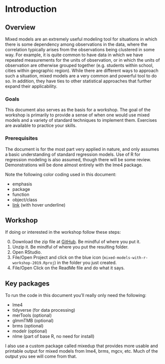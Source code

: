 # Introduction

## Overview

Mixed models are an extremely useful modeling tool for situations in which there is some dependency among observations in the data, where the correlation typically arises from the observations being clustered in some way. For example, it is quite common to have data in which we have repeated measurements for the units of observation, or in which the units of observation are otherwise grouped together (e.g. students within school, cities within geographic region). While there are different ways to approach such a situation, mixed models are a very common and powerful tool to do so. In addition, they have ties to other statistical approaches that further expand their applicability.

### Goals

This document also serves as the basis for a workshop. The goal of the workshop is primarily to provide a sense of when one would use mixed models and a variety of standard techniques to implement them. Exercises are available to practice your skills.

### Prerequisites

The document is for the most part very applied in nature, and only assumes a basic understanding of standard regression models. Use of R for regression modeling is also assumed, though there will be some review. Demonstrations will be done almost entirely with the [lme4]{.pack} package.

Note the following color coding used in this document:

-   [emphasis]{.emph}
-   [package]{.pack}
-   [function]{.func}
-   [object/class]{.objclass}
-   [link]() (with hover underline)

## Workshop

If doing or interested in the workshop follow these steps:

0.  Download the zip file at [GitHub](https://github.com/m-clark/mixed-models-with-r-workshop-2019/archive/master.zip). Be mindful of where you put it.
1.  Unzip it. Be mindful of where you put the resulting folder.
2.  Open RStudio.
3.  File/Open Project and click on the blue icon (`mixed-models-with-r-workshop-2019.Rproj`) in the folder you just created.
4.  File/Open Click on the ReadMe file and do what it says.

## Key packages

To run the code in this document you'll really only need the following:

-   [lme4]{.pack}
-   [tidyverse]{.pack} (for data processing)
-   [merTools]{.pack} (optional)
-   [glmmTMB]{.pack} (optional)
-   [brms]{.pack} (optional)
-   [modelr]{.pack} (optional)
-   [nlme]{.pack} (part of base R, no need for install)

I also use a custom package called [mixedup]{.pack} that provides more usable and printable output for mixed models from [lme4]{.pack}, [brms]{.pack}, [mgcv]{.pack}, etc. Much of the output you see will come from that.
